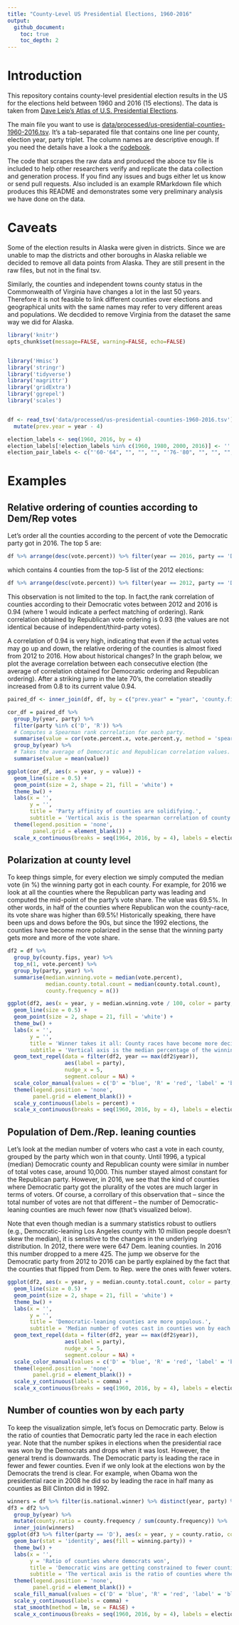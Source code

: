 ```yaml
---
title: "County-Level US Presidential Elections, 1960-2016"
output: 
  github_document:
    toc: true
    toc_depth: 2
---
```


# Introduction

This repository contains county-level presidential election results in the US for the elections held between 1960 and 2016 (15 elections). The data is taken from [Dave Leip's Atlas of U.S. Presidential Elections](http://uselectionatlas.org/).

The main file you want to use is [data/processed/us-presidential-counties-1960-2016.tsv](https://github.com/cilekagaci/us-presidential-county-1960-2016/blob/master/data/processed/us-presidential-counties-1960-2016.tsv). It's a tab-separated file that contains one line per county, election year, party triplet. The column names are descriptive enough. If you need the details have a look a the [codebook](https://github.com/cilekagaci/us-presidential-county-1960-2016/blob/master/codebook.txt).

The code that scrapes the raw data and produced the aboce tsv file is included to help other researchers verify and replicate the data collection and generation process. If you find any issues and bugs either let us know or send pull requests. Also included is an example RMarkdown file which produces this README and demonstrates some very preliminary analysis we have done on the data.

# Caveats

Some of the election results in Alaska were given in districts. Since we are unable to map the districts and other boroughs in Alaska reliable we decided to remove all data points from Alaska. They are still present in the raw files, but not in the final tsv.

Similarly, the counties and independent towns county status in the Commonwealth of Virginia have changes a lot in the last 50 years. Therefore it is not feasible to link different counties over elections and geographical units with the same names may refer to very different areas and populations. We decdided to remove Virginia from the dataset the same way we did for Alaska.


```r
library('knitr')
opts_chunk$set(message=FALSE, warning=FALSE, echo=FALSE)


library('Hmisc')
library('stringr')
library('tidyverse')
library('magrittr')
library('gridExtra')
library('ggrepel')
library('scales')


df <- read_tsv('data/processed/us-presidential-counties-1960-2016.tsv') %>%
  mutate(prev.year = year - 4)

election_labels <- seq(1960, 2016, by = 4)
election_labels[!election_labels %in% c(1960, 1980, 2000, 2016)] <- ''
election_pair_labels <- c("'60-'64", "", "", "", "'76-'80", "", "", "", "", "'96-'00", "", "", "", "'12-'16")
```

# Examples

## Relative ordering of counties according to Dem/Rep votes

Let's order all the counties according to the percent of vote the Democratic party got in 2016. The top 5 are:

```r
df %>% arrange(desc(vote.percent)) %>% filter(year == 2016, party == 'D') %>% top_n(5, vote.percent) %>% transmute(State = tools::toTitleCase(state.name), County = tools::toTitleCase(county.name), `Dem. Vote (%)` = vote.percent) %>% kable
```

which contains 4 counties from the top-5 list of the 2012 elections:

```r
df %>% arrange(desc(vote.percent)) %>% filter(year == 2012, party == 'D') %>% top_n(5, vote.percent) %>% transmute(State = tools::toTitleCase(state.name), County = tools::toTitleCase(county.name), `Dem. Vote (%)` = vote.percent) %>% kable
```

This observation is not limited to the top. In fact,the rank correlation of counties according to their Democratic votes between 2012 and 2016 is 0.94 (where 1 would indicate a perfect matching of ordering). Rank correlation obtained by Republican vote ordering is 0.93 (the values are not identical because of independent/third-party votes).

A correlation of 0.94 is very high, indicating that even if the actual votes may go up and down, the relative ordering of the counties is almost fixed from 2012 to 2016. How about historical changes? In the graph below, we plot the average correlation between each consecutive election (the average of correlation obtained for Democratic ordering and Republican ordering). After a striking jump in the late 70's, the correlation steadily increased from 0.8 to its current value 0.94.


```r
paired_df <- inner_join(df, df, by = c("prev.year" = "year", 'county.fips', 'party')) 

cor_df = paired_df %>%  
  group_by(year, party) %>%
  filter(party %in% c('D', 'R')) %>%
  # Computes a Spearman rank correlation for each party.
  summarise(value = cor(vote.percent.x, vote.percent.y, method = 'spearman')) %>%
  group_by(year) %>%
  # Takes the average of Democratic and Republican correlation values.
  summarise(value = mean(value)) 

ggplot(cor_df, aes(x = year, y = value)) +
  geom_line(size = 0.5) +
  geom_point(size = 2, shape = 21, fill = 'white') +
  theme_bw() +
  labs(x = '',
       y = '', 
       title = 'Party affinity of counties are solidifying.',
       subtitle = 'Vertical axis is the spearman correlation of county ranks between consecutive elections.\nThe ordering of counties according to their Dem/Rep vote have become almost fixed.') +
  theme(legend.position = 'none',
        panel.grid = element_blank()) +
  scale_x_continuous(breaks = seq(1964, 2016, by = 4), labels = election_pair_labels)  
```

## Polarization at county level

To keep things simple, for every election we simply computed the median vote (in %) the winning party got in each county. For example, for 2016 we look at all the counties where the Republican party was leading and computed the mid-point of the party's vote share. The value was 69.5%. In other words, in half of the counties where Republican won the county-race, its vote share was higher than 69.5%! Historically speaking, there have been ups and dows before the 90s, but since the 1992 elections, the counties have become more polarized in the sense that the winning party gets more and more of the vote share.

```r
df2 = df %>% 
  group_by(county.fips, year) %>%
  top_n(1, vote.percent) %>%
  group_by(party, year) %>%
  summarise(median.winning.vote = median(vote.percent),
            median.county.total.count = median(county.total.count),
            county.frequency = n())

ggplot(df2, aes(x = year, y = median.winning.vote / 100, color = party, group = party)) +
  geom_line(size = 0.5) +
  geom_point(size = 2, shape = 21, fill = 'white') +
  theme_bw() +
  labs(x = '',
       y = '',
       title = 'Winner takes it all: County races have become more decisive.',
       subtitle = 'Vertical axis is the median percentage of the winning party vote in each county.\nSince the 1992 elections the median Democratic county has become even more Democratic leaning\nand the median Republican county more Republican leaning.') +
  geom_text_repel(data = filter(df2, year == max(df2$year)),
                  aes(label = party),
                  nudge_x = 5,
                  segment.colour = NA) +
  scale_color_manual(values = c('D' = 'blue', 'R' = 'red', 'label' = 'black')) +
  theme(legend.position = 'none',
        panel.grid = element_blank()) +
  scale_y_continuous(labels = percent) +
  scale_x_continuous(breaks = seq(1960, 2016, by = 4), labels = election_labels)
```

## Population of Dem./Rep. leaning counties

Let's look at the median number of voters who cast a vote in each county, grouped by the party which won in that county. Until 1996, a typical (median) Democratic county and Republican county were similar in number of total votes case, around 10,000. This number stayed almost constant for the Republican party. However, in 2016, we see that the kind of counties where Democratic party got the plurality of the votes are much larger in terms of voters. Of course, a corrollary of this observation that -- since the total number of votes are not that different -- the number of Democratic-leaning counties are much fewer now (that's visualized below).

Note that even though median is a summary statistics robust to outliers (e.g., Democratic-leaning Los Angeles county with 10 million people doesn't skew the median), it is sensitive to the changes in the underlying distribution. In 2012, there were were 647 Dem. leaning counties. In 2016 this number dropped to a mere 425. The jump we observe for the Democratic party from 2012 to 2016 can be partly explained by the fact that the counties that flipped from Dem. to Rep. were the ones with fewer voters.

```r
ggplot(df2, aes(x = year, y = median.county.total.count, color = party, group = party)) +
  geom_line(size = 0.5) +
  geom_point(size = 2, shape = 21, fill = 'white') +
  theme_bw() +
  labs(x = '',
       y = '',
       title = 'Democratic-leaning counties are more populous.',
       subtitle = 'Median number of votes cast in counties won by each party.\nDemocrats are winning in counties that have more voters.') +
  geom_text_repel(data = filter(df2, year == max(df2$year)),
                  aes(label = party),
                  nudge_x = 5,
                  segment.colour = NA) +
  scale_color_manual(values = c('D' = 'blue', 'R' = 'red', 'label' = 'black')) +
  theme(legend.position = 'none',
        panel.grid = element_blank()) +
  scale_y_continuous(labels = comma) +
  scale_x_continuous(breaks = seq(1960, 2016, by = 4), labels = election_labels)
```

## Number of counties won by each party

To keep the visualization simple, let's focus on Democratic party. Below is the ratio of counties that Democratic party led the race in each election year. Note that the number spikes in elections when the presidential race was won by the Democrats and drops when it was lost. However, the general trend is downwards. The Democratic party is leading the race in fewer and fewer counties. Even if we only look at the elections won by the Democrats the trend is clear. For example, when Obama won the presidential race in 2008 he did so by leading the race in half many as counties as Bill Clinton did in 1992.

```r
winners = df %>% filter(is.national.winner) %>% distinct(year, party) %>% rename(winning.party = party)
df3 = df2 %>%
  group_by(year) %>%
  mutate(county.ratio = county.frequency / sum(county.frequency)) %>%
  inner_join(winners)
ggplot(df3 %>% filter(party == 'D'), aes(x = year, y = county.ratio, color = party, group = party)) +
  geom_bar(stat = 'identity', aes(fill = winning.party)) +
  theme_bw() +
  labs(x = '',
       y = 'Ratio of counties where democrats won',
       title = 'Democratic wins are getting constrained to fewer counties.',
       subtitle = 'The vertical axis is the ratio of counties where the Democratic party led the presidential race.\nThe bar colors represent the party which won the presidential race that year.') +
  theme(legend.position = 'none',
        panel.grid = element_blank()) +
  scale_fill_manual(values = c('D' = 'blue', 'R' = 'red', 'label' = 'black')) +
  scale_y_continuous(labels = comma) +
  stat_smooth(method = lm, se = FALSE) +
  scale_x_continuous(breaks = seq(1960, 2016, by = 4), labels = election_labels)
```
